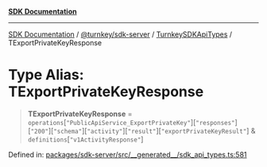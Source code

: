 [**SDK Documentation**](../../../../../README.mdx)

***

[SDK Documentation](../../../../../packages.mdx) / [@turnkey/sdk-server](../../../README.mdx) / [TurnkeySDKApiTypes](../README.mdx) / TExportPrivateKeyResponse

# Type Alias: TExportPrivateKeyResponse

> **TExportPrivateKeyResponse** = `operations`\[`"PublicApiService_ExportPrivateKey"`\]\[`"responses"`\]\[`"200"`\]\[`"schema"`\]\[`"activity"`\]\[`"result"`\]\[`"exportPrivateKeyResult"`\] & `definitions`\[`"v1ActivityResponse"`\]

Defined in: [packages/sdk-server/src/\_\_generated\_\_/sdk\_api\_types.ts:581](https://github.com/tkhq/sdk/blob/e1b1a69bdd608320aaf03cc2dbbf68dc0c52b28d/packages/sdk-server/src/__generated__/sdk_api_types.ts#L581)
